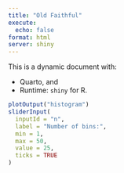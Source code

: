 ```yaml
---
title: "Old Faithful"
execute:
  echo: false
format: html
server: shiny
---
```


This is a dynamic document with:

- Quarto, and
- Runtime: `shiny` for R.

```r
plotOutput("histogram")
sliderInput(
  inputId = "n",
  label = "Number of bins:",
  min = 1,
  max = 50,
  value = 25,
  ticks = TRUE
)
```
